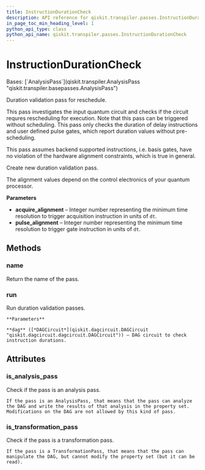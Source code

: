 ```yaml
---
title: InstructionDurationCheck
description: API reference for qiskit.transpiler.passes.InstructionDurationCheck
in_page_toc_min_heading_level: 1
python_api_type: class
python_api_name: qiskit.transpiler.passes.InstructionDurationCheck
---
```


# InstructionDurationCheck

<Class id="qiskit.transpiler.passes.InstructionDurationCheck" isDedicatedPage={true} github="https://github.com/qiskit/qiskit/tree/stable/0.24/qiskit/transpiler/passes/scheduling/alignments/check_durations.py" signature="InstructionDurationCheck(*args, **kwargs)">
  Bases: [`AnalysisPass`](qiskit.transpiler.AnalysisPass "qiskit.transpiler.basepasses.AnalysisPass")

  Duration validation pass for reschedule.

  This pass investigates the input quantum circuit and checks if the circuit requres rescheduling for execution. Note that this pass can be triggered without scheduling. This pass only checks the duration of delay instructions and user defined pulse gates, which report duration values without pre-scheduling.

  This pass assumes backend supported instructions, i.e. basis gates, have no violation of the hardware alignment constraints, which is true in general.

  Create new duration validation pass.

  The alignment values depend on the control electronics of your quantum processor.

  **Parameters**

  *   **acquire\_alignment** – Integer number representing the minimum time resolution to trigger acquisition instruction in units of `dt`.
  *   **pulse\_alignment** – Integer number representing the minimum time resolution to trigger gate instruction in units of `dt`.

  ## Methods

  <span id="qiskit-transpiler-passes-instructiondurationcheck-name" />

  ### name

  <Function id="qiskit.transpiler.passes.InstructionDurationCheck.name" name="name" signature="InstructionDurationCheck.name()">
    Return the name of the pass.
  </Function>

  <span id="qiskit-transpiler-passes-instructiondurationcheck-run" />

  ### run

  <Function id="qiskit.transpiler.passes.InstructionDurationCheck.run" name="run" signature="InstructionDurationCheck.run(dag)">
    Run duration validation passes.

    **Parameters**

    **dag** ([*DAGCircuit*](qiskit.dagcircuit.DAGCircuit "qiskit.dagcircuit.dagcircuit.DAGCircuit")) – DAG circuit to check instruction durations.
  </Function>

  ## Attributes

  ### is\_analysis\_pass

  <Attribute id="qiskit.transpiler.passes.InstructionDurationCheck.is_analysis_pass" name="is_analysis_pass">
    Check if the pass is an analysis pass.

    If the pass is an AnalysisPass, that means that the pass can analyze the DAG and write the results of that analysis in the property set. Modifications on the DAG are not allowed by this kind of pass.
  </Attribute>

  ### is\_transformation\_pass

  <Attribute id="qiskit.transpiler.passes.InstructionDurationCheck.is_transformation_pass" name="is_transformation_pass">
    Check if the pass is a transformation pass.

    If the pass is a TransformationPass, that means that the pass can manipulate the DAG, but cannot modify the property set (but it can be read).
  </Attribute>
</Class>

